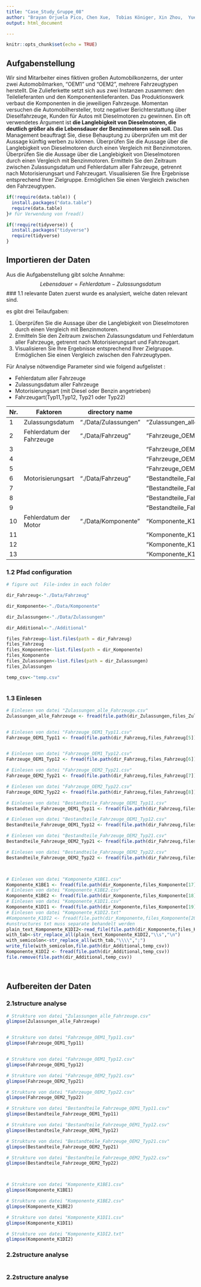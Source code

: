 ```yaml
---
title: "Case_Study_Gruppe_08"
author: "Brayan Orjuela Pico, Chen Xue,  Tobias Königer, Xin Zhou,  Yue Zhang  "
output: html_document

---
```


```r
knitr::opts_chunk$set(echo = TRUE)
```

## Aufgabenstellung

Wir sind Mitarbeiter eines fiktiven großen Automobilkonzerns, der unter zwei Automobilmarken, “OEM1” und “OEM2”, mehrere Fahrzeugtypen herstellt. Die Zulieferkette setzt sich aus zwei Instanzen zusammen: den Teilelieferanten und den Komponentenlieferanten. Das Produktionswerk verbaut die Komponenten in die jeweiligen Fahrzeuge. Momentan versuchen die Automobilhersteller, trotz negativer Berichterstattung über Dieselfahrzeuge, Kunden für Autos mit Dieselmotoren zu gewinnen. Ein oft verwendetes Argument ist **die Langlebigkeit von Dieselmotoren, die deutlich größer als die Lebensdauer der Benzinmotoren sein soll.**  Das Management beauftragt Sie, diese Behauptung zu überprüfen um mit der Aussage künftig werben zu können. Überprüfen Sie die Aussage über die Langlebigkeit von Dieselmotoren durch einen Vergleich mit Benzinmotoren. Überprüfen Sie die Aussage über die Langlebigkeit von Dieselmotoren durch einen Vergleich mit Benzinmotoren. Ermitteln Sie den Zeitraum zwischen Zulassungsdatum und Fehlerdatum aller Fahrzeuge, getrennt nach Motorisierungsart und Fahrzeugart. Visualisieren Sie Ihre Ergebnisse entsprechend Ihrer Zielgruppe. Ermöglichen Sie einen Vergleich zwischen den Fahrzeugtypen.



```r

if(!require(data.table)) {
  install.packages("data.table")
  require(data.table)
}# für Verwendung von fread()

if(!require(tidyverse)) {
  install.packages("tidyverse")
  require(tidyverse)
}
```


## Importieren der Daten

Aus die Aufgabenstellung gibt solche Annahme:
$$
Lebensdauer=  Fehlerdatum -Zulassungsdatum
$$
### 1.1 relevante Daten
zuerst wurde es analysiert, welche daten relevant sind.

es gibt drei Teilaufgaben:

1. Überprüfen Sie die Aussage über die Langlebigkeit von Dieselmotoren durch einen Vergleich mit Benzinmotoren.
2. Ermitteln Sie den Zeitraum zwischen Zulassungsdatum und Fehlerdatum aller Fahrzeuge, getrennt nach Motorisierungsart und Fahrzeugart.
3.  Visualisieren Sie Ihre Ergebnisse entsprechend Ihrer Zielgruppe. Ermöglichen Sie einen Vergleich zwischen den Fahrzeugtypen.


Für Analyse nötwendige Parameter sind wie folgend aufgelistet :


- Fehlerdatum  aller Fahrzeuge
- Zulassungsdatum aller Fahrzeuge
- Motorisierungsart (mit Diesel oder Benzin angetrieben)
- Fahrzeugart(Typ11,Typ12, Typ21 oder Typ22)


| Nr.  | Faktoren                  | directory name       | file name                               | Spezifikation |
| ---- | ------------------------- | -------------------- | --------------------------------------- | ------------- |
| 1    | Zulassungsdatum           | "./Data/Zulassungen" | "Zulassungen_alle_Fahrzeuge.csv"        |               |
| 2    | Fehlerdatum der Fahrzeuge | "./Data/Fahrzeug"    | "Fahrzeuge_OEM1_Typ11.csv"              | Typ11         |
| 3    |                           |                      | "Fahrzeuge_OEM1_Typ12.csv"              | Typ12         |
| 4    |                           |                      | "Fahrzeuge_OEM2_Typ21.csv"              | Typ21         |
| 5    |                           |                      | "Fahrzeuge_OEM2_Typ22.csv"              | Typ22         |
| 6    | Motorisierungsart         | "./Data/Fahrzeug"    | "Bestandteile_Fahrzeuge_OEM1_Typ11.csv" | Typ11         |
| 7    |                           |                      | "Bestandteile_Fahrzeuge_OEM1_Typ12.csv" | Typ12         |
| 8    |                           |                      | "Bestandteile_Fahrzeuge_OEM2_Typ21.csv" | Typ21         |
| 9    |                           |                      | "Bestandteile_Fahrzeuge_OEM2_Typ22.csv" | Typ22         |
| 10   | Fehlerdatum der Motor     | "./Data/Komponente"  | "Komponente_K1BE1.csv"                  |               |
| 11   |                           |                      | "Komponente_K1BE2.csv"                  |               |
| 12   |                           |                      | "Komponente_K1DI1.csv"                  |               |
| 13   |                           |                      | "Komponente_K1DI2.txt"                  |               |



### 1.2 Pfad configuration



```r

# figure out  File-index in each folder

dir_Fahrzeug<-"./Data/Fahrzeug" 

dir_Komponente<-"./Data/Komponente"

dir_Zulassungen<-"./Data/Zulassungen" 

dir_Additional<-"./Additional"

files_Fahrzeug<-list.files(path = dir_Fahrzeug)
files_Fahrzeug
files_Komponente<-list.files(path = dir_Komponente)
files_Komponente
files_Zulassungen<-list.files(path = dir_Zulassungen)
files_Zulassungen

temp_csv<-"temp.csv"



```

### 1.3 Einlesen

```r
# Einlesen von datei "Zulassungen_alle_Fahrzeuge.csv"
Zulassungen_alle_Fahrzeuge <- fread(file.path(dir_Zulassungen,files_Zulassungen[1]))


# Einlesen von datei "Fahrzeuge_OEM1_Typ11.csv"
Fahrzeuge_OEM1_Typ11 <- fread(file.path(dir_Fahrzeug,files_Fahrzeug[5]))


# Einlesen von datei "Fahrzeuge_OEM1_Typ12.csv"
Fahrzeuge_OEM1_Typ12 <- fread(file.path(dir_Fahrzeug,files_Fahrzeug[6]))

# Einlesen von datei "Fahrzeuge_OEM2_Typ21.csv"
Fahrzeuge_OEM2_Typ21 <- fread(file.path(dir_Fahrzeug,files_Fahrzeug[7]))

# Einlesen von datei "Fahrzeuge_OEM2_Typ22.csv"
Fahrzeuge_OEM2_Typ22 <- fread(file.path(dir_Fahrzeug,files_Fahrzeug[8]))

# Einlesen von datei "Bestandteile_Fahrzeuge_OEM1_Typ11.csv"
Bestandteile_Fahrzeuge_OEM1_Typ11 <- fread(file.path(dir_Fahrzeug,files_Fahrzeug[1]))

# Einlesen von datei "Bestandteile_Fahrzeuge_OEM1_Typ12.csv"
Bestandteile_Fahrzeuge_OEM1_Typ12 <- fread(file.path(dir_Fahrzeug,files_Fahrzeug[2]))

# Einlesen von datei "Bestandteile_Fahrzeuge_OEM2_Typ21.csv"
Bestandteile_Fahrzeuge_OEM2_Typ21 <- fread(file.path(dir_Fahrzeug,files_Fahrzeug[3]))

# Einlesen von datei "Bestandteile_Fahrzeuge_OEM2_Typ22.csv"
Bestandteile_Fahrzeuge_OEM2_Typ22 <- fread(file.path(dir_Fahrzeug,files_Fahrzeug[4]))



# Einlesen von datei "Komponente_K1BE1.csv"
Komponente_K1BE1 <- fread(file.path(dir_Komponente,files_Komponente[17]))
# Einlesen von datei "Komponente_K1BE2.csv"
Komponente_K1BE2 <- fread(file.path(dir_Komponente,files_Komponente[18]))
# Einlesen von datei "Komponente_K1DI1.csv"
Komponente_K1DI1 <- fread(file.path(dir_Komponente,files_Komponente[19]))
# Einlesen von datei "Komponente_K1DI2.txt"
#Komponente_K1DI2 <- fread(file.path(dir_Komponente,files_Komponente[20]))   #keine richtige Format von Rückgabewerte 
#unstructures txt muss separate behandelt werden
plain_text_Komponente_K1DI2<-read_file(file.path(dir_Komponente,files_Komponente[20]))
with_tab<-str_replace_all(plain_text_Komponente_K1DI2,"\\s","\n")
with_semicolon<-str_replace_all(with_tab,"\\\\",";")
write_file(with_semicolon,file.path(dir_Additional,temp_csv))
Komponente_K1DI2 <- fread(file.path(dir_Additional,temp_csv))
file.remove(file.path(dir_Additional,temp_csv))


```



```r




```


```r




```

## Aufbereiten der Daten

### 2.1structure analyse

```r

# Strukture von datei "Zulassungen_alle_Fahrzeuge.csv"
glimpse(Zulassungen_alle_Fahrzeuge)


# Strukture von datei "Fahrzeuge_OEM1_Typ11.csv"
glimpse(Fahrzeuge_OEM1_Typ11)


# Strukture von datei "Fahrzeuge_OEM1_Typ12.csv"
glimpse(Fahrzeuge_OEM1_Typ12)

# Strukture von datei "Fahrzeuge_OEM2_Typ21.csv"
glimpse(Fahrzeuge_OEM2_Typ21)

# Strukture von datei "Fahrzeuge_OEM2_Typ22.csv"
glimpse(Fahrzeuge_OEM2_Typ22)

# Strukture von datei "Bestandteile_Fahrzeuge_OEM1_Typ11.csv"
glimpse(Bestandteile_Fahrzeuge_OEM1_Typ11)

# Strukture von datei "Bestandteile_Fahrzeuge_OEM1_Typ12.csv"
glimpse(Bestandteile_Fahrzeuge_OEM1_Typ12)

# Strukture von datei "Bestandteile_Fahrzeuge_OEM2_Typ21.csv"
glimpse(Bestandteile_Fahrzeuge_OEM2_Typ21)

# Strukture von datei "Bestandteile_Fahrzeuge_OEM2_Typ22.csv"
glimpse(Bestandteile_Fahrzeuge_OEM2_Typ22)



# Strukture von datei "Komponente_K1BE1.csv"
glimpse(Komponente_K1BE1)

# Strukture von datei "Komponente_K1BE2.csv"
glimpse(Komponente_K1BE2)

# Strukture von datei "Komponente_K1DI1.csv"
glimpse(Komponente_K1DI1)

# Strukture von datei "Komponente_K1DI2.txt"
glimpse(Komponente_K1DI2)

```



### 2.2structure analyse


```r




```



### 2.2structure analyse



```r




```
